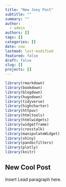 ```yaml
---
title: "New Joey Post"
subtitle: ""
summary: ""
author:
  - admin
authors: []
tags: []
categories: []
date: now
lastmod: last-modified
featured: false
draft: false
slug: []
projects: []
---
```


```r
library(rmarkdown)
library(bookdown)
library(blogdown)
library(hugodown)
library(tidyverse)
library(highcharter)
library(httpuv)
library(htmltools)
library(htmlwidgets)
library(widgetframe)
library(crosstalk)
library(manipulateWidget)
library(shiny)
library(pandocfilters)
library(plotly)
library(knitr)
```

## New Cool Post

Insert Lead paragraph here.
